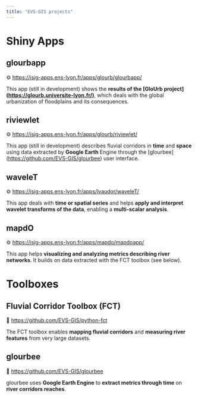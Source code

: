```yaml
---
title: "EVS-GIS projects"
---
```


# Shiny Apps

## glourbapp

⚙️ <https://isig-apps.ens-lyon.fr/apps/glourb/glourbapp/>

This app (still in development) shows the **results of the \[GloUrb project\](<https://glourb.universite-lyon.fr/>)**, which deals with the global urbanization of floodplains and its consequences.

## riviewlet

⚙️ <https://isig-apps.ens-lyon.fr/apps/glourb/riviewlet/>

This app (still in development) describes fluvial corridors in **time** and **space** using data extracted by **Google Earth** Engine through the \[glourbee\](<https://github.com/EVS-GIS/glourbee>) user interface.

## waveleT

⚙️ <https://isig-apps.ens-lyon.fr/apps/lvaudor/waveleT/>

This app deals with **time or spatial series** and helps **apply and interpret wavelet transforms of the data**, enabling a **multi-scalar analysis**.

## mapdO

⚙️ <https://isig-apps.ens-lyon.fr/apps/mapdo/mapdoapp/>

This app helps **visualizing and analyzing metrics describing river networks**. It builds on data extracted with the FCT toolbox (see below).

# Toolboxes

## Fluvial Corridor Toolbox (FCT)

🔗 <https://github.com/EVS-GIS/python-fct>

The FCT toolbox enables **mapping fluvial corridors** and **measuring river features** from very large datasets.

## glourbee

🔗 <https://github.com/EVS-GIS/glourbee>

glourbee uses **Google Earth Engine** to **extract metrics through time** on **river corridors reaches**.
